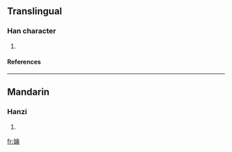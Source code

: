 ==Translingual==
===Han character===
{{Han char|rn=38|rad=女|as=08|sn=11|four=|canj=女人一月 (VOMB)}}
# {{defn|Han|sort=女08}}
====References====
{{Han ref|kx=0265.170|dkj=06434|hdz=21060.050|uh=5A68|ud=23144}}

----
==Mandarin==
===Hanzi===
{{cmn-hanzi|pin=[[lún]] (lun2)|wg=lun<sup>2</sup>}}
# {{defn|Mandarin}}

[[fr:婨]]
